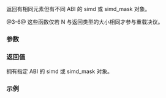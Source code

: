 {{cpp/experimental/title|to_fixed_size|to_native|to_compatible}}
{{cpp/experimental/simd/navbar}}

{{dcl begin}}
{{dcl header|experimental/simd}}
{{dcl|since=parallelism_ts_2|num=1|
template&lt; class T, class Abi &gt;
fixed_size_simd&lt;T, simd_size_v&lt;T, Abi&gt;&gt;
to_fixed_size( const simd&lt;T, Abi&gt;&amp; v ) noexcept;
}}
{{dcl|since=parallelism_ts_2|num=2|
template&lt; class T, class Abi &gt;
fixed_size_simd_mask&lt;T, simd_size_v&lt;T, Abi&gt;&gt;
to_fixed_size( const simd_mask&lt;T, Abi&gt;&amp; v ) noexcept;
}}
{{dcl|since=parallelism_ts_2|num=3|
template&lt; class T, std::size_t N &gt;
native_simd&lt;T&gt;
to_native( const fixed_size_simd&lt;T, N&gt;&amp; v ) noexcept;
}}
{{dcl|since=parallelism_ts_2|num=4|
template&lt; class T, std::size_t N &gt;
native_simd_mask&lt;T&gt;
to_native( const fixed_size_simd_mask&lt;T, N&gt;&gt;&amp; v ) noexcept;
}}
{{dcl|since=parallelism_ts_2|num=5|
template&lt; class T, std::size_t N &gt;
simd&lt;T&gt;
to_compatible( const fixed_size_simd&lt;T, N&gt;&amp; v ) noexcept;
}}
{{dcl|since=parallelism_ts_2|num=6|
template&lt; class T, std::size_t N &gt;
simd_mask&lt;T&gt;
to_compatible( const fixed_size_simd_mask&lt;T, N&gt;&amp; v ) noexcept;
}}
{{dcl end}}

返回有相同元素但有不同 ABI 的 simd 或 simd_mask 对象。

@3-6@ 这些函数仅若 N 与返回类型的大小相同才参与重载决议。

===参数===
{{par begin}}
{{par | v |输入的 simd 或 simd_mask 对象}}
{{par end}}

===返回值===
拥有指定 ABI 的 simd 或 simd_mask 对象。

===示例===
{{example
|code=
}}

{{langlinks|en}}